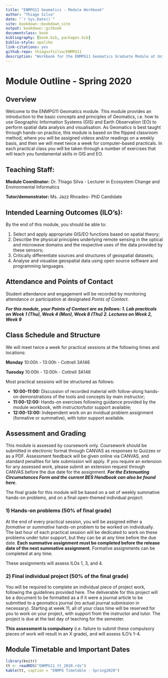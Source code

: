 ```yaml
--- 
title: "ENMPG11 Geomatics - Module Workbook" 
author: "Thiago Silva" 
date: "`r Sys.Date()`" 
site: bookdown::bookdown_site
output: bookdown::gitbook
documentclass: book
bibliography: [book.bib, packages.bib]
biblio-style: apalike
link-citations: yes
github-repo: thiagosfsilva/ENMPG11
description: "Workbook for the ENMPG11 Geomatics Graduate Module at University of Stirling."
---
```


# Module Outline - Spring 2020

## Overview

Welcome to the ENMPG11 Geomatics module. This module provides an introduction to the basic concepts and principles of Geomatics, i.e. how to use Geographic Information Systems (GIS) and Earth Observation (EO) to perform spatial data analysis and visualisation. As Geomatics is best taught through hands-on practice, this module is based on the flipped classroom method, where you will be assigned videos and/or readings on a weekly basis, and then we will meet twice a week for computer-based practicals. In each practical class you will be taken through a number of exercises that will teach you fundamental skills in GIS and EO.

## Teaching Staff:

**Module Coordinator:** Dr. Thiago Silva - Lecturer in Ecosystem Change and Environmental Informatics

**Tutor/demonstrator:** Ms. Jazz Rhoades- PhD Candidate

## Intended Learning Outcomes (ILO's):

By the end of this module, you should be able to:

1. Select and apply appropriate GIS/EO functions based on spatial theory;
2. Describe the physical principles underlying remote sensing in the optical and microwave domains and the respective uses of the data provided by these sensors;
3. Critically differentiate sources and structures of geospatial datasets; 
4. Analyse and visualise geospatial data using open source software and programming languages.

## Attendance and Points of Contact

Student attendance and engagement will be recorded by monitoring attendance or participation at designated *Points of Contact*.

**_For this module, your Points of Contact are as follows:
1. Lab practicals on Week 1 (Thu), Week 4 (Mon), Week 8 (Thu) 2. Lectures on
Week 2, Week 9 _**

## Class Schedule and Structure
We will meet twice a week for practical sessions at the following times and locations:

**Monday**  10:00h - 13:00h - Cottrell 3A146

**Tuesday** 10:00h - 13:00h - Cottrell 3A146

Most practical sessions will be structured as follows:

- **10:00-11:00:** Discussion of recorded material with follow-along hands-on demonstrations of the tools and concepts by main instructor; 
- **11:00-12:00:** Hands-on exercises following guidance provided by the module workbook, with instructor/tutor support available;
- **12:00-13:00:** Independent work on an invidiual problem assignment (formative or summative), with tutor support available.

## Assessment and Grading
 
This module is assessed by coursework only. Coursework should be submitted in electronic format through CANVAS as responses to Quizzes or as a PDF. Assessment feedback will be given online via CANVAS, and standard penalties for late submission will apply. If you require an extension for any assessed work, please submit an extension request through CANVAS before the due date for the assignment.
**_For the Extenuating Circumstances Form and the current BES Handbook can also
be found here._**

The final grade for this module will be based on a set of weekly summative hands-on problems, and on a final open-themed individual project:

### 1) Hands-on problems (50% of final grade)

At the end of every practical session, you will be assigned either a *formative* or *summative* hands-on problem to be worked on individually. The last hour of each practical session will be dedicated to work on these problems under tutor support, but they can be at any time before the due date. **Each summative assignment must be completed before the release date of the next summative
assignment**. Formative assignments can be completed at any time.

These assignments will assess ILOs 1, 3, and 4.

### 2) Final individual project (50% of the final grade)

You will be required to complete an individual piece of project work, following the guidelines provided here. The deliverable for this project will be a document to be formatted as a if it were a journal article to be submitted to a geomatics journal (no actual journal submission in necessary). Starting at week 11, all of your class time will be reserved for you to work on your project, with support from the instructor and tutor. The project is due at the last day of teaching for the semester.

**This assessment is compulsory** (i.e. failure to submit these compulsory pieces of work will
result in an X grade), and will assess ILO's 1-4.

## Module Timetable and Important Dates 

```r
library(knitr) 
tt <- readRDS("ENMPG11_tt_2020.rds") 
kable(tt, caption = "ENMPG Timetable - Spring2020")
```